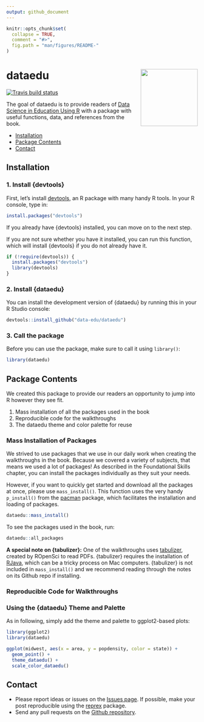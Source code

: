 ```yaml
---
output: github_document
---
```


<!-- README.md is generated from README.Rmd. Please edit that file -->

```r
knitr::opts_chunk$set(
  collapse = TRUE,
  comment = "#>",
  fig.path = "man/figures/README-"
)
```

# dataedu <img src='man/figures/logo.png' align="right" height="150" />

<!-- badges: start -->
[![Travis build status](https://travis-ci.org/data-edu/dataedu.svg?branch=master)](https://travis-ci.org/data-edu/dataedu)
<!-- badges: end -->

The goal of dataedu is to provide readers of [Data Science in Education Using R](https://github.com/data-edu/data-science-in-education) with a package with useful functions, data, and references from the book.

* [ Installation ](#installation)
* [ Package Contents ](#package-contents)
* [ Contact ](#contact)

## Installation

### 1. Install {devtools}

First, let's install [devtools](https://github.com/r-lib/devtools), an R package with many handy R tools. In your R console, type in:

``` r
install.packages("devtools")
```

If you already have {devtools} installed, you can move on to the next step.

If you are not sure whether you have it installed, you can run this function, which will install {devtools} if you do not already have it.

``` r
if (!require(devtools)) {
  install.packages("devtools")
  library(devtools)
}
```

### 2. Install {dataedu}

You can install the development version of {dataedu} by running this in your R Studio console:

``` r
devtools::install_github("data-edu/dataedu")
```

### 3. Call the package

Before you can use the package, make sure to call it using `library()`:

```r
library(dataedu)
```

## Package Contents

We created this package to provide our readers an opportunity to jump into R however they see fit.

1. Mass installation of all the packages used in the book
2. Reproducible code for the walkthroughs
3. The dataedu theme and color palette for reuse

### Mass Installation of Packages

We strived to use packages that we use in our daily work when creating the walkthroughs in the book. Because we covered a variety of subjects, that means we used a lot of packages! As described in the Foundational Skills chapter, you can install the packages individually as they suit your needs. 

However, if you want to quickly get started and download all the packages at once, please use `mass_install()`. This function uses the very handy `p_install()` from the [pacman](https://github.com/trinker/pacman) package, which facilitates the installation and loading of packages.

``` r
dataedu::mass_install()
```

To see the packages used in the book, run:

```r
dataedu::all_packages
```

**A special note on {tabulizer}:** One of the walkthroughs uses [tabulizer](https://github.com/ropensci/tabulizer), created by ROpenSci to read PDFs. {tabulizer} requires the installation of [RJava](https://cran.r-project.org/web/packages/rJava/index.html), which can be a tricky process on Mac computers. {tabulizer} is not included in `mass_install()` and we recommend reading through the notes on its Github repo if installing.

### Reproducible Code for Walkthroughs

### Using the {dataedu} Theme and Palette

As in following, simply add the theme and palette to ggplot2-based plots:

```r
library(ggplot2)
library(dataedu)

ggplot(midwest, aes(x = area, y = popdensity, color = state)) +
  geom_point() +
  theme_dataedu() +
  scale_color_dataedu()
```

## Contact

* Please report ideas or issues on the [Issues page](https://github.com/data-edu/dataedu/issues). If possible, make your post reproducible using the [reprex](https://github.com/tidyverse/reprex) package.
* Send any pull requests on the [Github repository](https://github.com/data-edu/dataedu).
